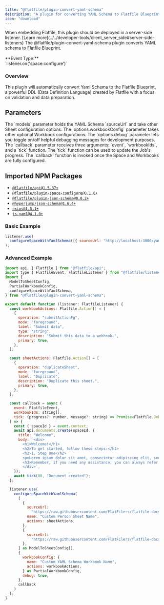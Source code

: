 ```yaml
---
title: "@flatfile/plugin-convert-yaml-schema"
description: "A plugin for converting YAML Schema to Flatfile Blueprint."
icon: "download"
---
```


<Warning>
  When embedding Flatfile, this plugin should be deployed in a server-side
  listener. [Learn
  more](../../developer-tools/client_server_side#server-side-listeners)
</Warning>

<CardGroup cols={1}>
  <Card
    title="@flatfile/plugin-convert-yaml-schema"
    href="https://github.com/FlatFilers/flatfile-plugins/tree/main/plugins/yaml-schema"
    icon="github"
  >
    The @flatfile/plugin-convert-yaml-schema plugin converts YAML schema to
    Flatfile Blueprint.
    <br />
    <br />
    **Event Type:**
    <br />
    `listener.on('space:configure')`
  </Card>
</CardGroup>

### Overview

This plugin will automatically convert Yaml Schema to the Flatfile Blueprint, a powerful DDL (Data Definition Language) created by Flatfile with a focus on validation and data preparation.

## Parameters

<ParamField path="models" type="ModelToSheetConfig[]" required>
  The `models` parameter holds the YAML Schema `sourceUrl` and take other Sheet
  configuration options.
</ParamField>

<ParamField path="options.workbookConfig" type="PartialWorkbookConfig">
  The `options.workbookConfig` parameter takes other optional Workbook
  configurations.
</ParamField>

<ParamField path="options.debug" type="boolean">
  The `options.debug` parameter lets you toggle on/off helpful debugging
  messages for development purposes.
</ParamField>

<ParamField path="callback" type="function">
  The `callback` parameter receives three arguments: `event`, `workbookIds`, and
  a `tick` function. The `tick` function can be used to update the Job's
  progress. The `callback` function is invoked once the Space and Workbooks are
  fully configured.
</ParamField>

## Imported NPM Packages

- [`@flatfile/api@1.5.37+`](https://npmjs.com/package/@flatfile/api)
- [`@flatfile/plugin-space-configure@0.1.6+`](https://npmjs.com/package/@flatfile/plugin-space-configure)
- [`@flatfile/plugin-json-schema@0.0.2+`](https://npmjs.com/package/@flatfile/plugin-json-schema)
- [`@hyperjump/json-schema@1.6.4+`](https://npmjs.com/package/@hyperjump/json-schema)
- [`axios@1.5.1+`](https://npmjs.com/package/axios)
- [`js-yaml@4.1.0+`](https://npmjs.com/package/js-yaml)

### Basic Example

```js listener.js
listener.use(
  configureSpaceWithYamlSchema([{ sourceUrl: "http://localhost:3000/yaml" }])
);
```

### Advanced Example

```js listener.js
import api, { Flatfile } from "@flatfile/api";
import type { FlatfileEvent, FlatfileListener } from "@flatfile/listener";
import {
  ModelToSheetConfig,
  PartialWorkbookConfig,
  configureSpaceWithYamlSchema,
} from "@flatfile/plugin-convert-yaml-schema";

export default function (listener: FlatfileListener) {
  const workbookActions: Flatfile.Action[] = [
    {
      operation: "submitActionFg",
      mode: "foreground",
      label: "Submit data",
      type: "string",
      description: "Submit this data to a webhook.",
      primary: true,
    },
  ];

  const sheetActions: Flatfile.Action[] = [
    {
      operation: "duplicateSheet",
      mode: "foreground",
      label: "Duplicate",
      description: "Duplicate this sheet.",
      primary: true,
    },
  ];

  const callback = async (
    event: FlatfileEvent,
    workbookIds: string[],
    tick: (progress?: number, message?: string) => Promise<Flatfile.JobResponse>
  ) => {
    const { spaceId } = event.context;
    await api.documents.create(spaceId, {
      title: "Welcome",
      body: `<div>
        <h1>Welcome!</h1>
        <h2>To get started, follow these steps:</h2>
        <h2>1. Step One</h2>
        <p>Lorem ipsum dolor sit amet, consectetur adipiscing elit, sed do eiusmod tempor incididunt ut labore et dolore magna aliqua. Ut enim ad minim veniam, quis nostrud exercitation ullamco laboris nisi ut aliquip ex ea commodo consequat. Duis aute irure dolor in reprehenderit in voluptate velit esse cillum dolore eu fugiat nulla pariatur.</p>
        <h3>Remember, if you need any assistance, you can always refer back to this page by clicking "Welcome" in the left-hand sidebar!</h3>
        </div>`,
    });
    await tick(80, "Document created");
  };

  listener.use(
    configureSpaceWithYamlSchema(
      [
        {
          sourceUrl:
            "https://raw.githubusercontent.com/FlatFilers/flatfile-docs-kitchen-sink/main/typescript/fetch-schemas/example-schemas/yaml/person.yml",
          name: "Custom Person Sheet Name",
          actions: sheetActions,
        },
        {
          sourceUrl:
            "https://raw.githubusercontent.com/FlatFilers/flatfile-docs-kitchen-sink/main/typescript/fetch-schemas/example-schemas/yaml/product.yml",
        },
      ] as ModelToSheetConfig[],
      {
        workbookConfig: {
          name: "Custom YAML Schema Workbook Name",
          actions: workbookActions,
        } as PartialWorkbookConfig,
        debug: true,
      },
      callback
    )
  );
}

```
